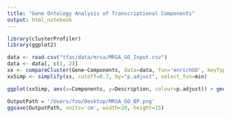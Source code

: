 ```yaml
---
title: "Gene Ontology Analysis of Transcriptional Components"
output: html_notebook
---
```


```r
library(clusterProfiler)
library(ggplot2)
```

```r
data <- read.csv("tfac/data/mrsa/MRSA_GO_Input.csv")
data <- data[, c(1, 2)]
xx <- compareCluster(Gene~Components, data=data, fun='enrichGO', keyType="ENSEMBL", ont="BP",  OrgDb='org.Hs.eg.db', pAdjustMethod='hochberg')
xxSimp <- simplify(xx, cutoff=0.7, by="p.adjust", select_fun=min)
```

```r
ggplot(xxSimp, aes(x=Components, y=Description, colour=p.adjust)) + geom_point(aes(size=GeneRatio)) + theme_bw() + ggtitle("Biological Process") + theme(plot.title = element_text(hjust = 0.5))
```

```r
OutputPath = '/Users/foo/Desktop/MRSA_GO_BP.png'
ggsave(OutputPath, units='cm', width=20, height=15)
```
